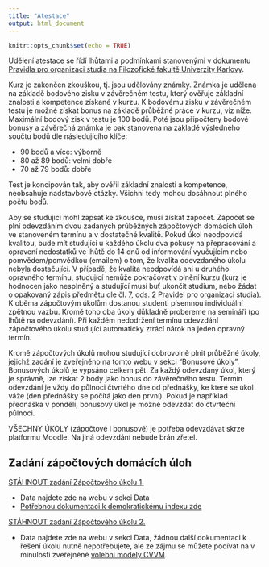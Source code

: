 ```yaml
---
title: "Atestace"
output: html_document
---
```


```r
knitr::opts_chunk$set(echo = TRUE)
```

Udělení atestace se řídí lhůtami a podmínkami stanovenými v dokumentu [Pravidla pro organizaci studia na Filozofické fakultě
Univerzity Karlovy](https://www.ff.cuni.cz/wp-content/uploads/2021/08/Pravidla_pro_organizaci_studia_FFUK_IV_uplne_zneni_z_28-5-2021_ucinne_od_1_10_2021-final-web.pdf). 

Kurz je zakončen zkouškou, tj. jsou udělovány známky. Známka je udělena na základě bodového zisku v závěrečném testu, který ověřuje základní znalosti a kompetence získané v kurzu. K bodovému zisku v závěrečném testu je možné získat bonus na základě průběžné práce v kurzu, viz níže. Maximální bodový zisk v testu je 100 bodů. Poté jsou připočteny bodové bonusy a závěrečná známka je pak stanovena na základě výsledného součtu bodů dle následujícího klíče:

- 90 bodů a více: výborně
- 80 až 89 bodů: velmi dobře
- 70 až 79 bodů: dobře

Test je koncipován tak, aby ověřil základní znalosti a kompetence, neobsahuje nadstavbové otázky. Všichni tedy mohou dosáhnout plného počtu bodů.  

Aby se studující mohl zapsat ke zkoušce, musí získat zápočet. Zápočet se plní odevzdáním dvou zadaných průběžných zápočtových domácích úloh ve stanoveném termínu a v dostatečné kvalitě. Pokud úkol neodpovídá kvalitou, bude mít studující u každého úkolu dva pokusy na přepracování a opravení nedostatků ve lhůtě do 14 dnů od informování vyučujícím nebo pomvědem/pomvědkou (emailem) o tom, že kvalita odevzdaného úkolu nebyla dostačující. V případě, že kvalita neodpovídá ani u druhého opravného termínu, studující nemůže pokračovat v plnění kurzu (kurz je hodnocen jako nesplněný a studující musí buť ukončit studium, nebo žádat o opakovaný zápis předmětu dle čl. 7, ods. 2 Pravidel pro organizaci studia). K oběma zápočtovým úkolům dostanou studenti písemnou individuální zpětnou vazbu. Kromě toho oba úkoly důkladně probereme na semináři (po lhůtě na odevzdání). Při každém nedodržení termínu odevzdání zápočtového úkolu studující automaticky ztrácí nárok na jeden opravný termín.

Kromě zápočtových úkolů mohou studující dobrovolně plnit průběžné úkoly, jejichž zadání je zveřejněno na tomto webu v sekci "Bonusové úkoly". Bonusových úkolů je vypsáno celkem pět. Za každý odevzdaný úkol, který je správně, lze získat 2 body jako bonus do závěrečného testu. Termín odevzdání je vždy do půlnoci čtvrtého dne od přednášky, ke které se úkol váže (den přednášky se počítá jako den první). Pokud je například přednáška v pondělí, bonusový úkol je možné odevzdat do čtvrteční půlnoci. 

VŠECHNY ÚKOLY (zápočtové i bonusové) je potřeba odevzdávat skrze platformu Moodle. Na jiná odevzdání nebude brán zřetel.

## Zadání zápočtových domácích úloh

[STÁHNOUT zadání Zápočtového úkolu 1.](https://drive.google.com/file/d/1z2gGzGZRCdqDSitRurp_wiKn4OV9_IlZ/view?usp=sharing)

- Data najdete zde na webu v sekci Data
- [Potřebnou dokumentaci k demokratickému indexu zde](https://drive.google.com/file/d/1giT6kZS-SWZJIevDmsYUvbfX38AEiJQQ/view?usp=sharing)


[STÁHNOUT zadání Zápočtového úkolu 2.](https://drive.google.com/file/d/12d0C0YDYSTvzuMlt8dHkSvH4KQ3FpncP/view?usp=sharing)

- Data najdete zde na webu v sekci Data, žádnou další dokumentaci k řešení úkolu nutně nepotřebujete, ale ze zájmu se můžete podívat na v minulosti zveřejněné [volební modely CVVM](https://cvvm.soc.cas.cz/cz/tiskove-zpravy/politicke/volby-a-strany).